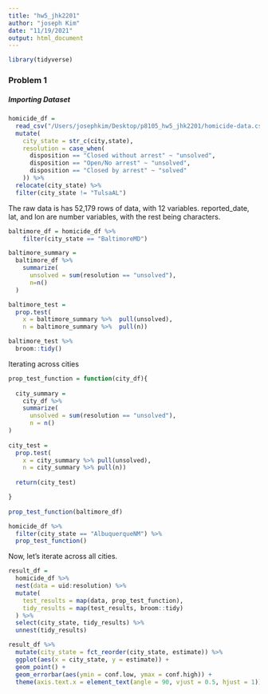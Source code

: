 ```yaml
---
title: "hw5_jhk2201"
author: "joseph Kim"
date: "11/19/2021"
output: html_document
---
```


```r
library(tidyverse)

```

### Problem 1

##### Importing Dataset 



```r
homicide_df = 
  read_csv("/Users/josephkim/Desktop/p8105_hw5_jhk2201/homicide-data.csv", na = c("", "Unknown")) %>%
  mutate(
    city_state = str_c(city,state),
    resolution = case_when(
      disposition == "Closed without arrest" ~ "unsolved",
      disposition == "Open/No arrest" ~ "unsolved",
      disposition == "Closed by arrest" ~ "solved"
    )) %>%
  relocate(city_state) %>%
  filter(city_state != "TulsaAL")

```

The raw data is has 52,179 rows of data, with 12 variables. 
reported_date, lat, and lon are number variables, with the rest being characters. 


```r
baltimore_df = homicide_df %>% 
    filter(city_state == "BaltimoreMD") 

baltimore_summary =
  baltimore_df %>% 
    summarize(
      unsolved = sum(resolution == "unsolved"), 
      n=n()
  )

baltimore_test = 
  prop.test(
    x = baltimore_summary %>%  pull(unsolved), 
    n = baltimore_summary %>%  pull(n))

baltimore_test %>% 
  broom::tidy()

```

Iterating across cities

```r
prop_test_function = function(city_df){
  
  city_summary = 
    city_df %>% 
    summarize(
      unsolved = sum(resolution == "unsolved"), 
      n = n()
) 
  
city_test = 
  prop.test(
    x = city_summary %>% pull(unsolved),
    n = city_summary %>% pull(n))
  
  return(city_test)

}
 
prop_test_function(baltimore_df)

homicide_df %>%
  filter(city_state == "AlbuquerqueNM") %>% 
  prop_test_function()
```

Now, let's iterate across all cities.

```r
result_df = 
  homicide_df %>%
  nest(data = uid:resolution) %>%
  mutate(
    test_results = map(data, prop_test_function),
    tidy_results = map(test_results, broom::tidy)
  ) %>%
  select(city_state, tidy_results) %>%
  unnest(tidy_results)
```

```r
result_df %>%
  mutate(city_state = fct_reorder(city_state, estimate)) %>%
  ggplot(aes(x = city_state, y = estimate)) +
  geom_point() +
  geom_errorbar(aes(ymin = conf.low, ymax = conf.high)) +
  theme(axis.text.x = element_text(angle = 90, vjust = 0.5, hjust = 1))
```

